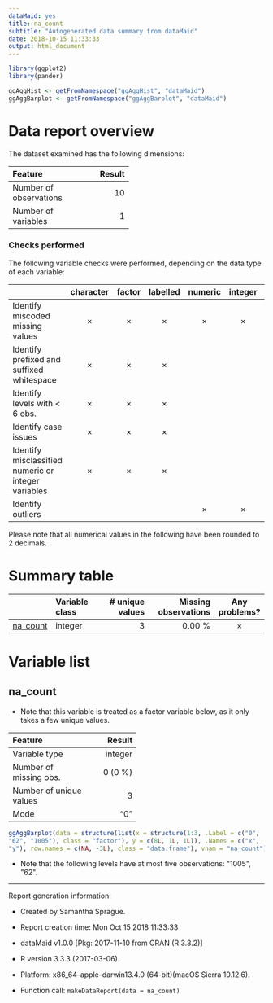 ```yaml
---
dataMaid: yes
title: na_count
subtitle: "Autogenerated data summary from dataMaid"
date: 2018-10-15 11:33:33
output: html_document
---
```

```r
library(ggplot2)
library(pander)
```
```r
ggAggHist <- getFromNamespace("ggAggHist", "dataMaid")
ggAggBarplot <- getFromNamespace("ggAggBarplot", "dataMaid")
```
# Data report overview
The dataset examined has the following dimensions:


---------------------------------
Feature                    Result
------------------------ --------
Number of observations         10

Number of variables             1
---------------------------------




### Checks performed
The following variable checks were performed, depending on the data type of each variable:

------------------------------------------------------------------------------------------------------------------------------
&nbsp;                                                 character   factor    labelled   numeric   integer   logical    Date   
----------------------------------------------------- ----------- --------- ---------- --------- --------- --------- ---------
Identify miscoded missing values                        &times;    &times;   &times;    &times;   &times;                     

Identify prefixed and suffixed whitespace               &times;    &times;   &times;                                          

Identify levels with < 6 obs.                           &times;    &times;   &times;                                          

Identify case issues                                    &times;    &times;   &times;                                          

Identify misclassified numeric or integer variables     &times;    &times;   &times;                                          

Identify outliers                                                                       &times;   &times;             &times; 
------------------------------------------------------------------------------------------------------------------------------




Please note that all numerical values in the following have been rounded to 2 decimals.


# Summary table

---------------------------------------------------------------------------------------
&nbsp;        Variable class     # unique values   Missing observations  Any problems? 
------------- ---------------- ----------------- ---------------------- ---------------
[na\_count]   integer                          3                 0.00 %     &times;    
---------------------------------------------------------------------------------------




# Variable list
## na\_count

* Note that this variable is treated as a factor variable below, as it only takes a few unique values.

<div class = "row">
<div class = "col-lg-8">

-----------------------------------
Feature                      Result
------------------------- ---------
Variable type               integer

Number of missing obs.      0 (0 %)

Number of unique values           3

Mode                            "0"
-----------------------------------


</div>
<div class = "col-lg-4">
```r
ggAggBarplot(data = structure(list(x = structure(1:3, .Label = c("0", 
"62", "1005"), class = "factor"), y = c(8L, 1L, 1L)), .Names = c("x", 
"y"), row.names = c(NA, -3L), class = "data.frame"), vnam = "na_count")
```
</div>
</div>


- Note that the following levels have at most five observations: \"1005\", \"62\". 



---



Report generation information:

 *  Created by Samantha Sprague.

 *  Report creation time: Mon Oct 15 2018 11:33:33

 *  dataMaid v1.0.0 [Pkg: 2017-11-10 from CRAN (R 3.3.2)]

 *  R version 3.3.3 (2017-03-06).

 *  Platform: x86_64-apple-darwin13.4.0 (64-bit)(macOS Sierra 10.12.6).

 *  Function call: `makeDataReport(data = na_count)`

